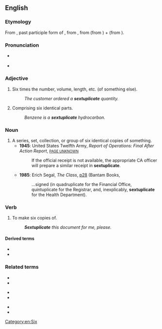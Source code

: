 ==English==

===Etymology===
From {{uder|en|la|sextuplicātus}}, past participle form of {{m|la|sextuplicāre||to [[sextuple]]}}, from {{m|la|sextuplus||[[sixfold]]}}, from {{m|la|sextus||[[sixth]]}} (from {{m|la|sex||[[six]]}}) + {{m|la|-plus||[[-fold]]}} (from {{m|la|plicare||to [[fold]]}}).

===Pronunciation===
* {{a|RP}} {{IPA|en|/sɛksˈtjuːplɪkət/}} {{a|adjective}}
* {{a|RP}} {{IPA|en|/sɛksˈtjuːplɪkeɪt/}} {{a|verb}}

===Adjective===
{{en-adj|-}}

# Six times the number, volume, length, etc. (of something else).
#: ''The customer ordered a '''sextuplicate''' quantity.''
# Comprising six identical parts.
#: ''Benzene is a '''sextuplicate''' hydrocarbon.''

===Noun===
{{en-noun}}

# A series, set, collection, or group of six identical copies of something.
#* '''1945''': United States Twelfth Army, ''Report of Operations: Final After Action Report'', [http://www.google.co.uk/books?id=S0EvAAAAMAAJ&q=sextuplicate&dq=sextuplicate&ei=FskkR9u2B46K7QLMsKTqBw&pgis=1 <small>PAGE UNKNOWN</small>]
#*: If the official receipt is not available, the appropriate CA officer will prepare a similar receipt in '''sextuplicate'''.
#* '''1985''': Erich Segal, ''The Class'', [http://www.google.co.uk/books?id=fj6cLKRrruYC&q=sextuplicate&dq=sextuplicate&ei=FskkR9u2B46K7QLMsKTqBw&pgis=1 p28] (Bantam Books, {{ISBN|0553050842}}
#*: …signed (in quadruplicate for the Financial Office, quintuplicate for the Registrar, and, inexplicably, '''sextuplicate''' for the Health Department).

===Verb===
{{en-verb}}

# {{lb|en|transitive}} To make six copies of.
#: '''''Sextuplicate''' this document for me, please.''

====Derived terms====
* {{l|en|sextuplicately}}
* {{l|en|sextuplication}}

===Related terms===
{{rel-top3}}
* {{l|en|duplicate}}
* {{l|en|octuplicate}}
{{rel-mid3}}
* {{l|en|quadruplicate}}
* {{l|en|quintuplicate}}
{{rel-mid3}}
* {{l|en|septuplicate}}
* {{l|en|triplicate}}
{{rel-bottom}}

[[Category:en:Six]]